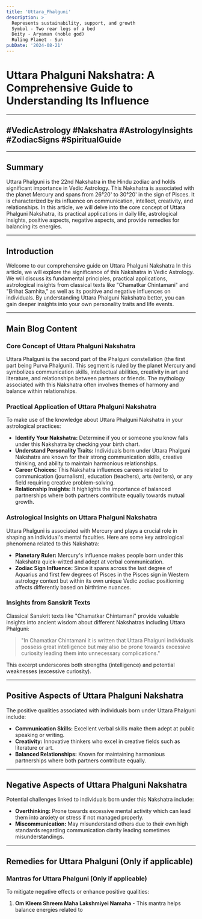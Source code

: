 ```yaml
---
title: 'Uttara_Phalguni'
description: >
  Represents sustainability, support, and growth
  Symbol - Two rear legs of a bed
  Deity - Aryaman (noble god)
  Ruling Planet - Sun
pubDate: '2024-08-21'
---
```


# Uttara Phalguni Nakshatra: A Comprehensive Guide to Understanding Its Influence

---

## #VedicAstrology #Nakshatra #AstrologyInsights #ZodiacSigns #SpiritualGuide

---

## Summary
Uttara Phalguni is the 22nd Nakshatra in the Hindu zodiac and holds significant importance in Vedic Astrology. This Nakshatra is associated with the planet Mercury and spans from 26°20' to 30°20' in the sign of Pisces. It is characterized by its influence on communication, intellect, creativity, and relationships. In this article, we will delve into the core concept of Uttara Phalguni Nakshatra, its practical applications in daily life, astrological insights, positive aspects, negative aspects, and provide remedies for balancing its energies.

---

## Introduction
Welcome to our comprehensive guide on Uttara Phalguni Nakshatra In this article, we will explore the significance of this Nakshatra in Vedic Astrology. We will discuss its fundamental principles, practical applications, astrological insights from classical texts like "Chamatkar Chintamani" and "Brihat Samhita," as well as its positive and negative influences on individuals. By understanding Uttara Phalguni Nakshatra better, you can gain deeper insights into your own personality traits and life events.

---

## Main Blog Content

### Core Concept of Uttara Phalguni Nakshatra
Uttara Phalguni is the second part of the Phalguni constellation (the first part being Purva Phalguni). This segment is ruled by the planet Mercury and symbolizes communication skills, intellectual abilities, creativity in art and literature, and relationships between partners or friends. The mythology associated with this Nakshatra often involves themes of harmony and balance within relationships.

### Practical Application of Uttara Phalguni Nakshatra
To make use of the knowledge about Uttara Phalguni Nakshatra in your astrological practices:

- **Identify Your Nakshatra:** Determine if you or someone you know falls under this Nakshatra by checking your birth chart.
- **Understand Personality Traits:** Individuals born under Uttara Phalguni Nakshatra are known for their strong communication skills, creative thinking, and ability to maintain harmonious relationships.
- **Career Choices:** This Nakshatra influences careers related to communication (journalism), education (teachers), arts (writers), or any field requiring creative problem-solving.
- **Relationship Insights:** It highlights the importance of balanced partnerships where both partners contribute equally towards mutual growth.

### Astrological Insights on Uttara Phalguni Nakshatra
Uttara Phalguni is associated with Mercury and plays a crucial role in shaping an individual's mental faculties. Here are some key astrological phenomena related to this Nakshatra:

- **Planetary Ruler:** Mercury's influence makes people born under this Nakshatra quick-witted and adept at verbal communication.
- **Zodiac Sign Influence:** Since it spans across the last degree of Aquarius and first few degrees of Pisces in the Pisces sign in Western astrology context but within its own unique Vedic zodiac positioning affects differently based on birthtime nuances.
  
### Insights from Sanskrit Texts
Classical Sanskrit texts like "Chamatkar Chintamani" provide valuable insights into ancient wisdom about different Nakshatras including Uttara Phalguni:

> "In Chamatkar Chintamani it is written that Uttara Phalguni individuals possess great intelligence but may also be prone towards excessive curiosity leading them into unnecessary complications."

This excerpt underscores both strengths (intelligence) and potential weaknesses (excessive curiosity).

---

## Positive Aspects of Uttara Phalguni Nakshatra
The positive qualities associated with individuals born under Uttara Phalguni include:

- **Communication Skills:** Excellent verbal skills make them adept at public speaking or writing.
- **Creativity:** Innovative thinkers who excel in creative fields such as literature or art.
- **Balanced Relationships:** Known for maintaining harmonious partnerships where both partners contribute equally.

---

## Negative Aspects of Uttara Phalguni Nakshatra
Potential challenges linked to individuals born under this Nakshatra include:

- **Overthinking:** Prone towards excessive mental activity which can lead them into anxiety or stress if not managed properly.
- **Miscommunication:** May misunderstand others due to their own high standards regarding communication clarity leading sometimes misunderstandings.

---

## Remedies for Uttara Phalguni (Only if applicable)
### Mantras for Uttara Phalguni (Only if applicable)
To mitigate negative effects or enhance positive qualities:

1. **Om Kleem Shreem Maha Lakshmiyei Namaha** - This mantra helps balance energies related to